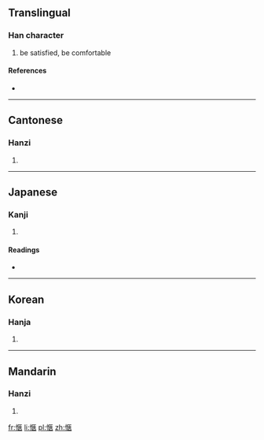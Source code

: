 {{also|惬}}
==Translingual==

===Han character===
{{Han char|rn=61|rad=心|as=09|sn=12|four=9101<sub>3</sub>|canj=心尸大人 (PSKO)}}

# be satisfied, be comfortable

====References====
* {{Han ref|kx=0395.180|dkj=10949|dj=0733.020|hdz=42325.130|uh=611C|ud=24860|bh=B467|bd=46183}}

----

==Cantonese==

===Hanzi===
{{yue-hanzi|jyut=|y=hip3|sim=惬}}

# {{defn|lang=yue|sort=心09}}

----

==Japanese==

===Kanji===
{{ja-kanji|grade=|rs=心09}}

# {{defn|lang=ja|sort=心09}}

====Readings====
* {{ja-readings|on=[[きょう]] (kyō)|kun=[[こころよい]] (kokoroyoi)}}

----

==Korean==

===Hanja===
{{ko-hanja|hangeul=협|eumhun=|rv=hyeop|mr=hyŏp|y=hyep}}

# {{defn|lang=ko|sort=心09}}

----

==Mandarin==

===Hanzi===
{{cmn-hanzi|sim=惬|pin=[[qiè]] ([[qie4]])|wg=ch'ieh<sup>4</sup>}}

# {{defn|lang=cmn|sort=心09}}

[[fr:愜]]
[[li:愜]]
[[pl:愜]]
[[zh:愜]]